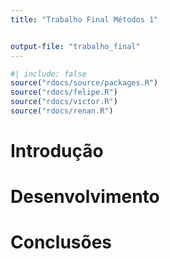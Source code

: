 ```yaml
---
title: "Trabalho Final Métodos 1"


output-file: "trabalho_final"
---
```


```r
#| include: false
source("rdocs/source/packages.R")
source("rdocs/felipe.R")
source("rdocs/victor.R")
source("rdocs/renan.R")
```

# Introdução

# Desenvolvimento 

# Conclusões
